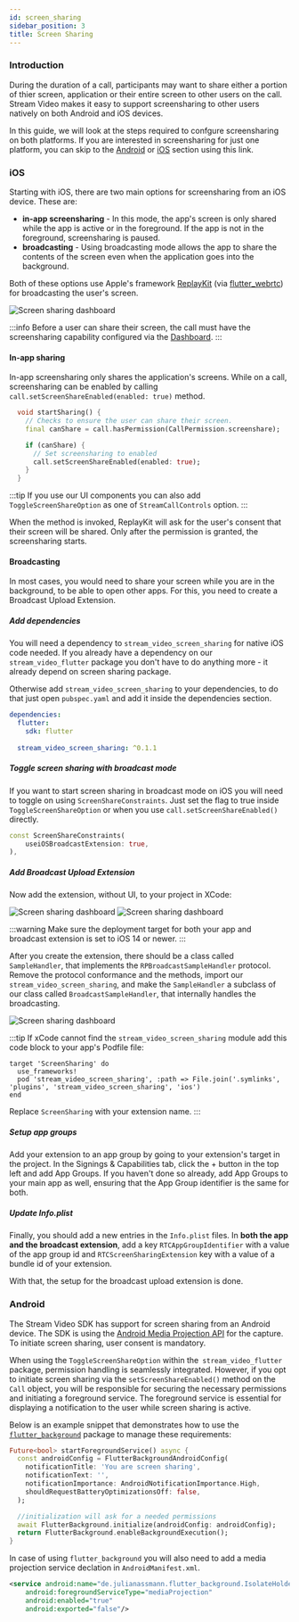 ```yaml
---
id: screen_sharing
sidebar_position: 3
title: Screen Sharing
---
```


### Introduction
During the duration of a call, participants may want to share either a portion of thier screen, application or their entire screen to other users on the call. Stream Video makes it easy to support screensharing to other users natively on both Android and iOS devices. 

In this guide, we will look at the steps required to confgure screensharing on both platforms. If you are interested in screensharing for just one platform, you can skip to the [Android](#android) or [iOS](#ios) section using this link.

### iOS
Starting with iOS, there are two main options for screensharing from an iOS device. These are:

- **in-app screensharing** - In this mode, the app's screen is only shared while the app is active or in the foreground. If the app is not in the foreground, screensharing is paused. 
- **broadcasting** - Using broadcasting mode allows the app to share the contents of the screen even when the application goes into the background.

Both of these options use Apple's framework [ReplayKit](https://developer.apple.com/documentation/replaykit) (via [flutter_webrtc](https://pub.dev/packages/flutter_webrtc)) for broadcasting the user's screen.

![Screen sharing dashboard](../assets/advanced_assets/screen_sharing_dashboard.png)

:::info
  Before a user can share their screen, the call must have the screensharing capability configured via the [Dashboard](https://dashboard.getstream.io/). 
:::

#### In-app sharing
In-app screensharing only shares the application's screens. While on a call, screensharing can be enabled by calling `call.setScreenShareEnabled(enabled: true)` method.

```dart 
  void startSharing() {
    // Checks to ensure the user can share their screen. 
    final canShare = call.hasPermission(CallPermission.screenshare);

    if (canShare) {
      // Set screensharing to enabled 
      call.setScreenShareEnabled(enabled: true);
    }
  }
```


:::tip
If you use our UI components you can also add `ToggleScreenShareOption` as one of `StreamCallControls` option.
:::

When the method is invoked, ReplayKit will ask for the user's consent that their screen will be shared. Only after the permission is granted, the screensharing starts.

#### Broadcasting
In most cases, you would need to share your screen while you are in the background, to be able to open other apps. For this, you need to create a Broadcast Upload Extension.

##### Add dependencies

You will need a dependency to `stream_video_screen_sharing` for native iOS code needed. If you already have a dependency on our `stream_video_flutter` package you don't have to do anything more - it already depend on screen sharing package.

Otherwise add `stream_video_screen_sharing` to your dependencies, to do that just open `pubspec.yaml` and add it inside the dependencies section.

```yaml
dependencies:
  flutter:
    sdk: flutter
  
  stream_video_screen_sharing: ^0.1.1
```

##### Toggle screen sharing with broadcast mode

If you want to start screen sharing in broadcast mode on iOS you will need to toggle on using `ScreenShareConstraints`. Just set the flag to true inside `ToggleScreenShareOption` or when you use `call.setScreenShareEnabled()` directly.

```dart
const ScreenShareConstraints(
    useiOSBroadcastExtension: true,
),
```

##### Add Broadcast Upload Extension

Now add the extension, without UI, to your project in XCode:

![Screen sharing dashboard](../assets/advanced_assets/broadcast-extension.png)
![Screen sharing dashboard](../assets/advanced_assets/broadcast-extension-config.png)

:::warning
Make sure the deployment target for both your app and broadcast extension is set to iOS 14 or newer.
:::

After you create the extension, there should be a class called `SampleHandler`, that implements the `RPBroadcastSampleHandler` protocol. Remove the protocol conformance and the methods, import our `stream_video_screen_sharing`, and make the `SampleHandler` a subclass of our class called `BroadcastSampleHandler`, that internally handles the broadcasting.

![Screen sharing dashboard](../assets/advanced_assets/broadcast-handler-implementation.png)

:::tip
If xCode cannot find the `stream_video_screen_sharing` module add this code block to your app's Podfile file:

```Podfile
target 'ScreenSharing' do
  use_frameworks!
  pod 'stream_video_screen_sharing', :path => File.join('.symlinks', 'plugins', 'stream_video_screen_sharing', 'ios')
end
```

Replace `ScreenSharing` with your extension name.
:::

##### Setup app groups

Add your extension to an app group by going to your extension's target in the project. In the Signings & Capabilities tab, click the + button in the top left and add App Groups. If you haven't done so already, add App Groups to your main app as well, ensuring that the App Group identifier is the same for both.

##### Update Info.plist

Finally, you should add a new entries in the `Info.plist` files.
In **both the app and the broadcast extension**, add a key `RTCAppGroupIdentifier` with a value of the app group id and `RTCScreenSharingExtension` key with a value of a bundle id of your extension.

With that, the setup for the broadcast upload extension is done.

### Android

The Stream Video SDK has support for screen sharing from an Android device. The SDK is using the [Android Media Projection API](https://developer.android.com/guide/topics/large-screens/media-projection) for the capture. To initiate screen sharing, user consent is mandatory.

When using the `ToggleScreenShareOption` within the` stream_video_flutter` package, permission handling is seamlessly integrated. However, if you opt to initiate screen sharing via the `setScreenShareEnabled()` method on the `Call` object, you will be responsible for securing the necessary permissions and initiating a foreground service. The foreground service is essential for displaying a notification to the user while screen sharing is active.

Below is an example snippet that demonstrates how to use the [`flutter_background`](https://pub.dev/packages/flutter_background) package to manage these requirements:

```dart
Future<bool> startForegroundService() async {
  const androidConfig = FlutterBackgroundAndroidConfig(
    notificationTitle: 'You are screen sharing',
    notificationText: '',
    notificationImportance: AndroidNotificationImportance.High,
    shouldRequestBatteryOptimizationsOff: false,
  );

  //initialization will ask for a needed permissions
  await FlutterBackground.initialize(androidConfig: androidConfig);
  return FlutterBackground.enableBackgroundExecution();
}
```

In case of using `flutter_background` you will also need to add a media projection service declation in `AndroidManifest.xml`.

```xml
<service android:name="de.julianassmann.flutter_background.IsolateHolderService"
    android:foregroundServiceType="mediaProjection"
    android:enabled="true"
    android:exported="false"/>
```